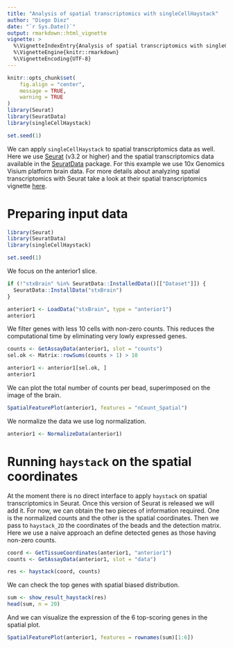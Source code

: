 ```yaml
---
title: "Analysis of spatial transcriptomics with singleCellHaystack"
author: "Diego Diez"
date: "`r Sys.Date()`"
output: rmarkdown::html_vignette
vignette: >
  %\VignetteIndexEntry{Analysis of spatial transcriptomics with singleCellHaystack}
  %\VignetteEngine{knitr::rmarkdown}
  %\VignetteEncoding{UTF-8}
---
```



```r
knitr::opts_chunk$set(
	fig.align = "center",
	message = TRUE,
	warning = TRUE
)
library(Seurat)
library(SeuratData)
library(singleCellHaystack)

set.seed(1)
```

We can apply `singleCellHaystack` to spatial transcriptomics data as well. Here we use [Seurat](https://github.com/satijalab/seurat) (v3.2 or higher) and the spatial transcriptomics data available in the [SeuratData](https://github.com/satijalab/seurat-data) package. For this example we use 10x Genomics Visium platform brain data. For more details about analyzing spatial transcriptomics with Seurat take a look at their spatial transcriptomics vignette [here](https://satijalab.org/seurat/v3.2/spatial_vignette.html).


# Preparing input data

```r
library(Seurat)
library(SeuratData)
library(singleCellHaystack)

set.seed(1)
```

We focus on the anterior1 slice.

```r
if (!"stxBrain" %in% SeuratData::InstalledData()[["Dataset"]]) {
  SeuratData::InstallData("stxBrain")
}

anterior1 <- LoadData("stxBrain", type = "anterior1")
anterior1
```


We filter genes with less 10 cells with non-zero counts. This reduces the computational time by eliminating very lowly expressed genes.

```r
counts <- GetAssayData(anterior1, slot = "counts")
sel.ok <- Matrix::rowSums(counts > 1) > 10

anterior1 <- anterior1[sel.ok, ]
anterior1
```

We can plot the total number of counts per bead, superimposed on the image of the brain.

```r
SpatialFeaturePlot(anterior1, features = "nCount_Spatial")
```

We normalize the data we use log normalization.

```r
anterior1 <- NormalizeData(anterior1)
```

# Running `haystack` on the spatial coordinates

At the moment there is no direct interface to apply `haystack` on spatial transcriptomics in Seurat. Once this version of Seurat is released we will add it. For now, we can obtain the two pieces of information required. One is the normalized counts and the other is the spatial coordinates. Then we pass to `haystack_2D` the coordinates of the beads and the detection matrix. Here we use a naive approach an define detected genes as those having non-zero counts.

```r
coord <- GetTissueCoordinates(anterior1, "anterior1")
counts <- GetAssayData(anterior1, slot = "data")

res <- haystack(coord, counts)
```

We can check the top genes with spatial biased distribution.

```r
sum <- show_result_haystack(res)
head(sum, n = 20)
```

And we can visualize the expression of the 6 top-scoring genes in the spatial plot.

```r
SpatialFeaturePlot(anterior1, features = rownames(sum)[1:6])
```

